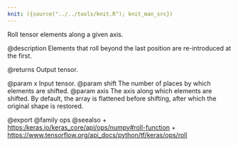 ```yaml
---
knit: ({source("../../tools/knit.R"); knit_man_src})
---
```

Roll tensor elements along a given axis.

@description
Elements that roll beyond the last position are re-introduced at the first.

@returns
    Output tensor.

@param x Input tensor.
@param shift The number of places by which elements are shifted.
@param axis The axis along which elements are shifted. By default, the
    array is flattened before shifting, after which the original
    shape is restored.

@export
@family ops
@seealso
+ <https:/keras.io/keras_core/api/ops/numpy#roll-function>
+ <https://www.tensorflow.org/api_docs/python/tf/keras/ops/roll>
